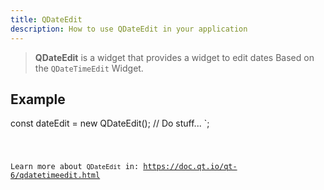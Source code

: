 ```yaml
---
title: QDateEdit
description: How to use QDateEdit in your application
---
```



> **QDateEdit** is a widget that provides a widget to edit dates Based on the `QDateTimeEdit` Widget.

## Example


const dateEdit = new QDateEdit();
// Do stuff...
`;

<Code code={qDateEditExample} title='example_dateEdit.ts' lang='ts' />

Learn more about `QDateEdit` in: https://doc.qt.io/qt-6/qdatetimeedit.html